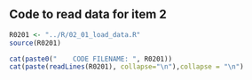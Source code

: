 ## Code to read data for item 2

```r
R0201 <- "../R/02_01_load_data.R"
source(R0201)
```

```r
cat(paste0("    CODE FILENAME: ", R0201))
cat(paste(readLines(R0201), collapse="\n"),collapse = "\n")
```